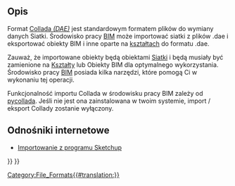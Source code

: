 <languages/>

{{Docnav/pl
|[[Arch_IFC/pl|IFC]]
|[[Arch_OBJ/pl|OBJ]]
|[[BIM_Workbench/pl|środowisko pracy BIM]]
|IconL=
|IconR=
|IconC=Workbench_BIM.svg
}}

{{TOCright}}

<span id="Description"></span>
==Opis==

Format [https://en.wikipedia.org/wiki/COLLADA Collada ''(DAE)''] jest standardowym formatem plików do wymiany danych Siatki. Środowisko pracy [[BIM_Workbench/pl|BIM]] może importować siatki z plików .dae i eksportować obiekty BIM i inne oparte na [[Part_Workbench/pl|kształtach]] do formatu .dae.

Zauważ, że importowane obiekty będą obiektami [[Mesh_Workbench/pl|Siatki]] i będą musiały być zamienione na [[Shape/pl|Kształty]] lub Obiekty BIM dla optymalnego wykorzystania. Środowisko pracy [[BIM_Workbench/pl|BIM]] posiada kilka narzędzi, które pomogą Ci w wykonaniu tej operacji.

Funkcjonalność importu Collada w środowisku pracy BIM zależy od [https://pycollada.github.io pycollada]. Jeśli nie jest ona zainstalowana w twoim systemie, import / eksport Collady zostanie wyłączony.

<span id="Links"></span>
==Odnośniki internetowe==

* [[Importing_From_Sketchup|Importowanie z programu Sketchup]]


{{Docnav/pl
|[[Arch_IFC/pl|IFC]]
|[[Arch_OBJ/pl|OBJ]]
|[[BIM_Workbench/pl|środowisko pracy BIM]]
|IconL=
|IconR=
|IconC=Workbench_BIM.svg
}}

{{BIM_Tools_navi{{#translation:}}}}
{{Userdocnavi{{#translation:}}}}
[[Category:File_Formats{{#translation:}}]]
